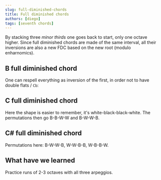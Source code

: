 ```yaml
---
slug: full-diminished-chords
title: Full diminished chords
authors: [diego]
tags: [seventh chords]
---
```

By stacking three _minor thirds_ one goes back to start, only one octave higher.
Since full diminished chords are made of the same interval, all their inversions are also a new FDC based on the new root (modulo enharnomics).

<!--truncate-->

## B full diminished chord

<Sequence speed="arpeggio">
  <Part notes="B D F Ab" label="B dim" octave={2}/>
  <Part notes="D F Ab Cb4" label="D dim"/>
  <Part notes="F Ab Cb4 Ebb" label="F dim"/>
  <Part notes="G# B D F" label="G# dim"/>
</Sequence>

One can respell everything as inversion of the first, in order not to have double flats / `Cb`:

<Sequence speed="arpeggio">
  <Part notes="B D F Ab" label="B dim" octave={2}/>
  <Part notes="D F Ab B" label="D dim"/>
  <Part notes="F Ab B D" label="F dim"/>
  <Part notes="G# B D F" label="G# dim"/>
</Sequence>

## C full diminished chord

<Sequence speed="arpeggio">
  <Part notes="C Eb Gb Bbb" label="C dim"/>
  <Part notes="D# F# A C" label="D# dim"/>
  <Part notes="F# A C Eb" label="F# dim"/>
  <Part notes="A C Eb Gb" label="A dim"/>
</Sequence>

Here the shape is easier to remember, it's white-black-black-white.
The permutations then go B-B-W-W and B-W-W-B.

## C# full diminished chord

<Sequence speed="arpeggio">
  <Part notes="C# E G Bb" label="C# dim"/>
  <Part notes="E G Bb Db" label="E dim"/>
  <Part notes="G Bb Db Fb" label="G dim"/>
  <Part notes="A# C# E G" label="Bb dim"/>
</Sequence>

Permutations here: B-W-W-B, W-W-B-B, W-B-B-W.

## What have we learned

Practice runs of 2-3 octaves with all three arpeggios.